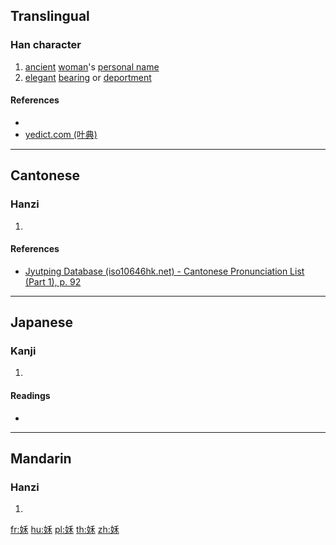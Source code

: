 {{character info/new}}
==Translingual==

===Han character===
{{Han char|rn=38|rad=女|as=05|sn=8|four=42494|canj=VHD|ids=⿰女禾}}

# [[ancient]] [[woman]]'s [[personal name]]
# [[elegant]] [[bearing]] or [[deportment]]

====References====
* {{Han ref|kx=0258.010|dkj=06150|dj=0523.090|hdz=21038.030|uh=59C0|ud=22976|bh=CC51|bd=52305}}
* [http://yedict.com/htm/59/59C0.htm yedict.com (叶典)]

----

==Cantonese==

===Hanzi===
{{yue-hanzi|jyut=[[wo4]]|y=wo4}}

# {{defn|lang=yue|sort=女05}}

====References====
* [http://www.iso10646hk.net/jp/document/download.jsp Jyutping Database (iso10646hk.net) - Cantonese Pronunciation List (Part 1), p. 92]

----

==Japanese==

===Kanji===
{{ja-kanji|grade=|rs=女05}}

# {{defn|lang=ja|sort=女05}}

====Readings====
* {{ja-readings|on=[[か]] (ka), [[わ]] (wa)|kun=}}

----

==Mandarin==

===Hanzi===
{{cmn-hanzi|pin=[[hé]] ([[he2]])|wg=ho<sup>2</sup>}}

# {{defn|lang=cmn|sort=女05}}

[[fr:姀]]
[[hu:姀]]
[[pl:姀]]
[[th:姀]]
[[zh:姀]]
